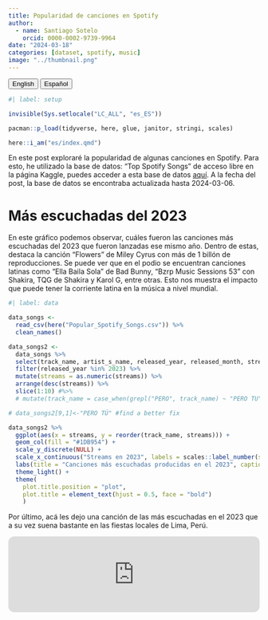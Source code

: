 ```yaml
---
title: Popularidad de canciones en Spotify
author:
  - name: Santiago Sotelo
    orcid: 0000-0002-9739-9964
date: "2024-03-18"
categories: [dataset, spotify, music]
image: "../thumbnail.png"
---
```


<a href="../en/index.html"> <button type="button" class="btn btn-secondary me-md-2 btn-sm">English</button></a> <a href="index.html"><button type="button" class="btn btn-primary me-md-2 btn-sm">Español</button></a>

```r
#| label: setup

invisible(Sys.setlocale("LC_ALL", "es_ES"))

pacman::p_load(tidyverse, here, glue, janitor, stringi, scales)

here::i_am("es/index.qmd")

```

En este post exploraré la popularidad de algunas canciones en Spotify. Para esto, he utilizado la base de datos: "Top Spotify Songs" de acceso libre en la página Kaggle, puedes acceder a esta base de datos [aquí](https://www.kaggle.com/datasets/arnavvvvv/spotify-music?resource=download). A la fecha del post, la base de datos se encontraba actualizada hasta 2024-03-06.

# Más escuchadas del 2023

En este gráfico podemos observar, cuáles fueron las canciones más escuchadas del 2023 que fueron lanzadas ese mismo año. Dentro de estas, destaca la canción "Flowers" de Miley Cyrus con más de 1 billón de reproducciones. Se puede ver que en el podio se encuentran canciones latinas como "Ella Baila Sola" de Bad Bunny, "Bzrp Music Sessions 53" con Shakira, TQG de Shakira y Karol G, entre otras. Esto nos muestra el impacto que puede tener la corriente latina en la música a nivel mundial.

```r
#| label: data

data_songs <- 
  read_csv(here("Popular_Spotify_Songs.csv")) %>% 
  clean_names() 

data_songs2 <- 
  data_songs %>% 
  select(track_name, artist_s_name, released_year, released_month, streams) %>% 
  filter(released_year %in% 2023) %>% 
  mutate(streams = as.numeric(streams)) %>% 
  arrange(desc(streams)) %>% 
  slice(1:10) #%>%
  # mutate(track_name = case_when(grepl("PERO", track_name) ~ "PERO TU", .default = track_name))

# data_songs2[9,1]<-"PERO TÚ" #find a better fix

data_songs2 %>% 
  ggplot(aes(x = streams, y = reorder(track_name, streams))) +
  geom_col(fill = "#1DB954") +
  scale_y_discrete(NULL) +
  scale_x_continuous("Streams en 2023", labels = scales::label_number(scale_cut = scales::cut_short_scale())) +
  labs(title = "Canciones más escuchadas producidas en el 2023", caption = "Kaggle datasets 2023") +
  theme_light() +
  theme(
    plot.title.position = "plot",
    plot.title = element_text(hjust = 0.5, face = "bold")
    )

```

Por último, acá les dejo una canción de las más escuchadas en el 2023 que a su vez suena bastante en las fiestas locales de Lima, Perú.

<iframe style="border-radius:12px" src="https://open.spotify.com/embed/track/6pD0ufEQq0xdHSsRbg9LBK?utm_source=generator" width="100%" height="152" frameBorder="0" allowfullscreen="" allow="autoplay; clipboard-write; encrypted-media; fullscreen; picture-in-picture" loading="lazy"></iframe>



